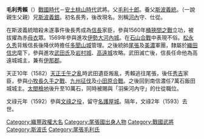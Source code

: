 {{japanese|毛利秀頼|もうり ひでより|Mouri Hideyori}}
'''毛利秀賴'''（{{bd|？||1593年|}}）[[战国时代_(日本)|戰國時代]]－[[安土桃山時代|安土桃山時代]]武將。父[[毛利良勝|毛利十郎]]。養父[[斯波義統|斯波義統]]。（一說親生父親）兄[[斯波義銀|斯波義銀]]。初名長秀，後改現名。別稱[[河內|河內]]守、仕從。

在斯波義統暗殺未遂事件後長秀成為[[信長|信長]]家臣，參與1560年[[桶狹間之戰|桶狹間之戰]]立功，被拔擢為赤[[母衣|母衣]]眾。1569年參與進攻[[伊勢國|伊勢]][[大河內城|大河內城]]。在[[石山合戰|石山合戰]]中表現不俗。[[松永久秀|松永久秀]]背叛信長後降伏時擔任[[多聞山城|多聞山城]]管理。之後統帥[[尾張|尾張]]及[[美濃國|美濃]]軍團，隸屬於[[織田信忠|織田信忠]]麾下，參與進攻[[武田氏|武田氏]]及[[岩村城|岩村城]]、[[高遠城|高遠城]]攻略。武田滅亡後，信長任命他為高遠城城主，兼有[[伊那郡|伊那郡]]。

天正10年（1582）[[天正壬午之亂|天正壬午之亂]]時武田遺臣叛亂，秀賴逃往尾張，後任[[秀吉|秀吉]]家臣，參與[[小牧長久手之戰|小牧長久手之戰]]、[[九州征伐|九州征伐]]及[[小田原合戰|小田原合戰]]。之後回到南信濃任7萬石飯田城城主。[[太閤檢地|太閤檢地]]後升至10萬石，同時被賜與「羽柴河內守」的仕從職位。

文祿元年（1592）參與[[文祿之役|文祿之役]]，留守[[名護屋城|名護屋城]]。隔年，文祿2年（1593）去世。

[[Category:織豐政權大名|Category:織豐政權大名]]
[[Category:尾張國出身人物|Category:尾張國出身人物]]
[[Category:戰國武將|Category:戰國武將]]
[[Category:斯波氏|Category:斯波氏]]
[[Category:尾張毛利氏|Category:尾張毛利氏]]